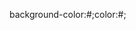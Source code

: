 <includeonly>background-color:#{{VolleyballColor|{{{1}}}|1}};color:#{{VolleyballColor|{{{1}}}|2}};</includeonly>